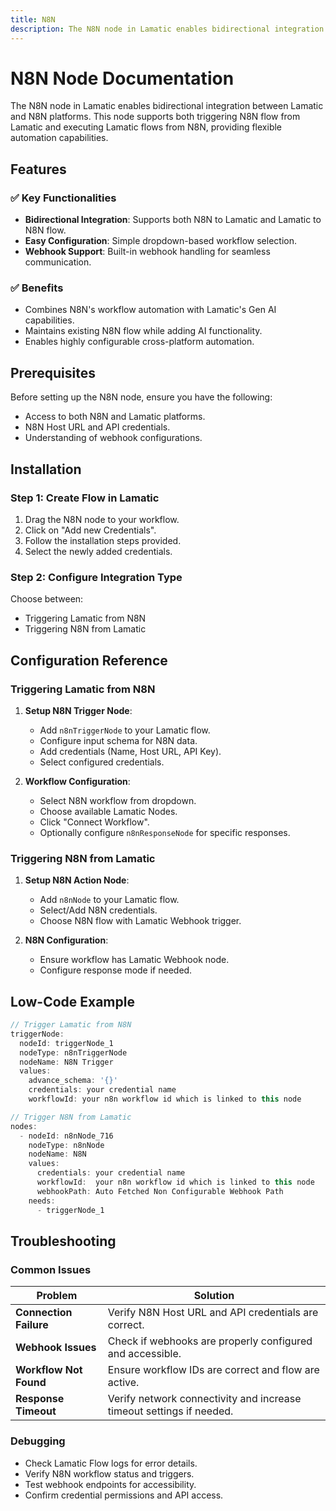 ```yaml
---
title: N8N
description: The N8N node in Lamatic enables bidirectional integration between Lamatic and N8N platforms. This node supports both triggering N8N flow from Lamatic and executing Lamatic flows from N8N, providing flexible automation capabilities.
---
```

# N8N Node Documentation

The N8N node in Lamatic enables bidirectional integration between Lamatic and N8N platforms. This node supports both triggering N8N flow from Lamatic and executing Lamatic flows from N8N, providing flexible automation capabilities.

## Features

### ✅ Key Functionalities
- **Bidirectional Integration**: Supports both N8N to Lamatic and Lamatic to N8N flow.
- **Easy Configuration**: Simple dropdown-based workflow selection.
- **Webhook Support**: Built-in webhook handling for seamless communication.

### ✅ Benefits
- Combines N8N's workflow automation with Lamatic's Gen AI capabilities.
- Maintains existing N8N flow while adding AI functionality.
- Enables highly configurable cross-platform automation.


## Prerequisites

Before setting up the N8N node, ensure you have the following:
- Access to both N8N and Lamatic platforms.
- N8N Host URL and API credentials.
- Understanding of webhook configurations.



## Installation

### Step 1: Create Flow in Lamatic
1. Drag the N8N node to your workflow.
2. Click on "Add new Credentials".
3. Follow the installation steps provided.
4. Select the newly added credentials.

### Step 2: Configure Integration Type
Choose between:
- Triggering Lamatic from N8N
- Triggering N8N from Lamatic



## Configuration Reference

### Triggering Lamatic from N8N

1. **Setup N8N Trigger Node**:
   - Add `n8nTriggerNode` to your Lamatic flow.
   - Configure input schema for N8N data.
   - Add credentials (Name, Host URL, API Key).
   - Select configured credentials.

2. **Workflow Configuration**:
   - Select N8N workflow from dropdown.
   - Choose available Lamatic Nodes.
   - Click "Connect Workflow".
   - Optionally configure `n8nResponseNode` for specific responses.

### Triggering N8N from Lamatic

1. **Setup N8N Action Node**:
   - Add `n8nNode` to your Lamatic flow.
   - Select/Add N8N credentials.
   - Choose N8N flow with Lamatic Webhook trigger.

2. **N8N Configuration**:
   - Ensure workflow has Lamatic Webhook node.
   - Configure response mode if needed.

## Low-Code Example

```js
// Trigger Lamatic from N8N 
triggerNode:
  nodeId: triggerNode_1
  nodeType: n8nTriggerNode
  nodeName: N8N Trigger
  values:
    advance_schema: '{}'
    credentials: your credential name
    workflowId: your n8n workflow id which is linked to this node

// Trigger N8N from Lamatic
nodes:
  - nodeId: n8nNode_716
    nodeType: n8nNode
    nodeName: N8N
    values:
      credentials: your credential name
      workflowId:  your n8n workflow id which is linked to this node
      webhookPath: Auto Fetched Non Configurable Webhook Path
    needs:
      - triggerNode_1
```

## Troubleshooting

### Common Issues

| **Problem**                | **Solution**                                                                                |
|---------------------------|--------------------------------------------------------------------------------------------|
| **Connection Failure**     | Verify N8N Host URL and API credentials are correct.                                       |
| **Webhook Issues**         | Check if webhooks are properly configured and accessible.                                  |
| **Workflow Not Found**     | Ensure workflow IDs are correct and flow are active.                                  |
| **Response Timeout**       | Verify network connectivity and increase timeout settings if needed.                       |

### Debugging

- Check Lamatic Flow logs for error details.
- Verify N8N workflow status and triggers.
- Test webhook endpoints for accessibility.
- Confirm credential permissions and API access.